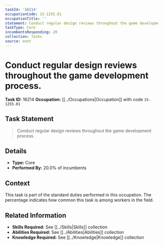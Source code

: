 ```yaml
---
taskId: '16214'
occupationCode: 15-1255.01
occupationTitle: ''
statement: Conduct regular design reviews throughout the game development process.
taskType: Core
incumbentsResponding: 20
collection: Tasks
source: onet
---
```

# Conduct regular design reviews throughout the game development process.

**Task ID:** 16214
**Occupation:** [[../Occupations|Occupation]] with code `15-1255.01`

## Task Statement

> Conduct regular design reviews throughout the game development process.

## Details

- **Type:** Core
- **Performed By:** 20.0% of incumbents

## Context

This task is part of the standard duties performed in this occupation. The percentage indicates how common this task is among workers in the field.

## Related Information

- **Skills Required:** See [[../Skills|Skills]] collection
- **Abilities Required:** See [[../Abilities|Abilities]] collection
- **Knowledge Required:** See [[../Knowledge|Knowledge]] collection

